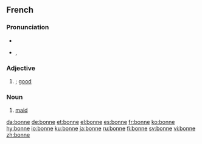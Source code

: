 ==French==

===Pronunciation===
* {{audio|Fr-bonne.ogg|audio}}
* {{IPA|lang=fr|/bɔn/}}, {{SAMPA|/bOn/}}

===Adjective===
{{infl|fr|adjective form}}

# {{feminine of|bon|lang=French}}; [[good]]

===Noun===
{{fr-noun|f}}

# [[maid]]

[[da:bonne]]
[[de:bonne]]
[[et:bonne]]
[[el:bonne]]
[[es:bonne]]
[[fr:bonne]]
[[ko:bonne]]
[[hy:bonne]]
[[io:bonne]]
[[ku:bonne]]
[[ja:bonne]]
[[ru:bonne]]
[[fi:bonne]]
[[sv:bonne]]
[[vi:bonne]]
[[zh:bonne]]
